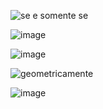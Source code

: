






![se e somente se](/image/image_242.png)

![image](/image/image_243.png)

![image](/image/image_244.png)

![geometricamente](/image/image_245.png)

![image](/image/image_246.png)


